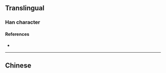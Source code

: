 {{character info/new}}
{{also|燜}}
==Translingual==

===Han character===
{{Han char|rn=86|rad=火|as=07|sn=11|four=|canj=FLSP|ids=⿰火闷}}

====References====
* {{Han ref|kx=0673.111|hdz=32205.110|uh=7116|ud=28950}}

----

==Chinese==
{{zh-see|燜}}
